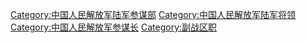 [[Category:中国人民解放军陆军参谋部|Category:中国人民解放军陆军参谋部]]
[[Category:中国人民解放军陆军将领|Category:中国人民解放军陆军将领]]
[[Category:中国人民解放军参谋长|Category:中国人民解放军参谋长]]
[[Category:副战区职|Category:副战区职]]